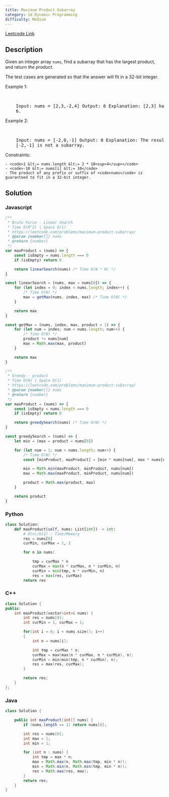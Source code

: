 ```yaml
---
title: Maximum Product Subarray
category: 1d Dynamic Programming
difficulty: Medium
---
```


<Callout>

[Leetcode Link](https://leetcode.com/problems/maximum-product-subarray)

</Callout>

## Description

Given an integer array <code>nums</code>, find a <span data-keyword="subarray-nonempty">subarray</span> that has the largest product, and return _the product_.

The test cases are generated so that the answer will fit in a 32-bit integer.

Example 1:

<br />
<pre className="overflow-x-auto">
	Input: nums = [2,3,-2,4] Output: 6 Explanation: [2,3] has the largest product
	6.
</pre>

Example 2:

<br />
<pre className="overflow-x-auto">
	Input: nums = [-2,0,-1] Output: 0 Explanation: The result cannot be 2, because
	[-2,-1] is not a subarray.
</pre>

Constraints:

    - <code>1 &lt;= nums.length &lt;= 2 * 10<sup>4</sup></code>
    - <code>-10 &lt;= nums[i] &lt;= 10</code>
    - The product of any prefix or suffix of <code>nums</code> is guaranteed to fit in a 32-bit integer.

## Solution

### Javascript

```javascript
/**
 * Brute Force - Linear Search
 * Time O(N^2) | Space O(1)
 * https://leetcode.com/problems/maximum-product-subarray/
 * @param {number[]} nums
 * @return {number}
 */
var maxProduct = (nums) => {
	const isEmpty = nums.length === 0
	if (isEmpty) return 0

	return linearSearch(nums) /* Time O(N * N) */
}

const linearSearch = (nums, max = nums[0]) => {
	for (let index = 0; index < nums.length; index++) {
		/* Time O(N) */
		max = getMax(nums, index, max) /* Time O(N) */
	}

	return max
}

const getMax = (nums, index, max, product = 1) => {
	for (let num = index; num < nums.length; num++) {
		/* Time O(N) */
		product *= nums[num]
		max = Math.max(max, product)
	}

	return max
}

/**
 * Greedy - product
 * Time O(N) | Space O(1)
 * https://leetcode.com/problems/maximum-product-subarray/
 * @param {number[]} nums
 * @return {number}
 */
var maxProduct = (nums) => {
	const isEmpty = nums.length === 0
	if (isEmpty) return 0

	return greedySearch(nums) /* Time O(N) */
}

const greedySearch = (nums) => {
	let min = (max = product = nums[0])

	for (let num = 1; num < nums.length; num++) {
		/* Time O(N) */
		const [minProduct, maxProduct] = [min * nums[num], max * nums[num]]

		min = Math.min(maxProduct, minProduct, nums[num])
		max = Math.max(maxProduct, minProduct, nums[num])

		product = Math.max(product, max)
	}

	return product
}
```

### Python

```python
class Solution:
    def maxProduct(self, nums: List[int]) -> int:
        # O(n)/O(1) : Time/Memory
        res = nums[0]
        curMin, curMax = 1, 1

        for n in nums:

            tmp = curMax * n
            curMax = max(n * curMax, n * curMin, n)
            curMin = min(tmp, n * curMin, n)
            res = max(res, curMax)
        return res

```

### C++

```cpp
class Solution {
public:
    int maxProduct(vector<int>& nums) {
        int res = nums[0];
        int curMin = 1, curMax = 1;

        for(int i = 0; i < nums.size(); i++)
        {
            int n = nums[i];

            int tmp = curMax * n;
            curMax = max(max(n * curMax, n * curMin), n);
            curMin = min(min(tmp, n * curMin), n);
            res = max(res, curMax);
        }

        return res;
    }
};

```

### Java

```java
class Solution {

    public int maxProduct(int[] nums) {
        if (nums.length == 1) return nums[0];

        int res = nums[0];
        int max = 1;
        int min = 1;

        for (int n : nums) {
            int tmp = max * n;
            max = Math.max(n, Math.max(tmp, min * n));
            min = Math.min(n, Math.min(tmp, min * n));
            res = Math.max(res, max);
        }
        return res;
    }
}

```
